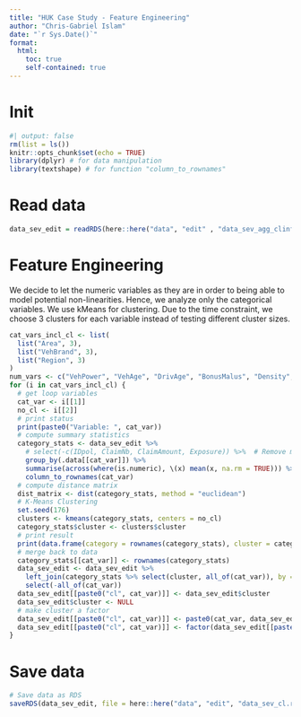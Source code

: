 ```yaml
---
title: "HUK Case Study - Feature Engineering"
author: "Chris-Gabriel Islam"
date: "`r Sys.Date()`"
format:
  html:
    toc: true
    self-contained: true
---
```


# Init

```r
#| output: false
rm(list = ls())
knitr::opts_chunk$set(echo = TRUE)
library(dplyr) # for data manipulation
library(textshape) # for function "column_to_rownames"
```

# Read data

```r
data_sev_edit = readRDS(here::here("data", "edit" , "data_sev_agg_clinfo.rds"))
```

# Feature Engineering

We decide to let the numeric variables as they are in order to being able to model potential non-linearities. Hence, we analyze only the categorical variables. We use kMeans for clustering. Due to the time constraint, we choose 3 clusters for each variable instead of testing different cluster sizes.


```r
cat_vars_incl_cl <- list(
  list("Area", 3),
  list("VehBrand", 3),
  list("Region", 3)
)
num_vars <- c("VehPower", "VehAge", "DrivAge", "BonusMalus", "Density", "ClaimAmount_expected")
for (i in cat_vars_incl_cl) {
  # get loop variables
  cat_var <- i[[1]]
  no_cl <- i[[2]]
  # print status
  print(paste0("Variable: ", cat_var))
  # compute summary statistics
  category_stats <- data_sev_edit %>%
    # select(-c(IDpol, ClaimNb, ClaimAmount, Exposure)) %>%  # Remove meaningless columns
    group_by(.data[[cat_var]]) %>%
    summarise(across(where(is.numeric), \(x) mean(x, na.rm = TRUE))) %>%
    column_to_rownames(cat_var)
  # compute distance matrix
  dist_matrix <- dist(category_stats, method = "euclidean")
  # K-Means Clustering
  set.seed(176)
  clusters <- kmeans(category_stats, centers = no_cl)
  category_stats$cluster <- clusters$cluster
  # print result
  print(data.frame(category = rownames(category_stats), cluster = category_stats$cluster))
  # merge back to data
  category_stats[[cat_var]] <- rownames(category_stats)
  data_sev_edit <- data_sev_edit %>% 
    left_join(category_stats %>% select(cluster, all_of(cat_var)), by = cat_var) %>%
    select(-all_of(cat_var)) 
  data_sev_edit[[paste0("cl", cat_var)]] <- data_sev_edit$cluster
  data_sev_edit$cluster <- NULL
  # make cluster a factor 
  data_sev_edit[[paste0("cl", cat_var)]] <- paste0(cat_var, data_sev_edit[[paste0("cl", cat_var)]])
  data_sev_edit[[paste0("cl", cat_var)]] <- factor(data_sev_edit[[paste0("cl", cat_var)]], levels = unique(data_sev_edit[[paste0("cl", cat_var)]]))
}
```

# Save data

```r
# Save data as RDS
saveRDS(data_sev_edit, file = here::here("data", "edit", "data_sev_cl.rds"))
```

